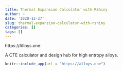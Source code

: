 ```yaml
---
title: Thermal Expansion Calculator with RShiny
author: ~
date: '2020-12-27'
slug: thermal-expansion-calculator-with-rshiny
categories: []
tags: []
---
```



https://Alloys.one

A CTE calculator and design hub for high entropy alloys. 

```r
knitr::include_app(url = "https://alloys.one")
```

